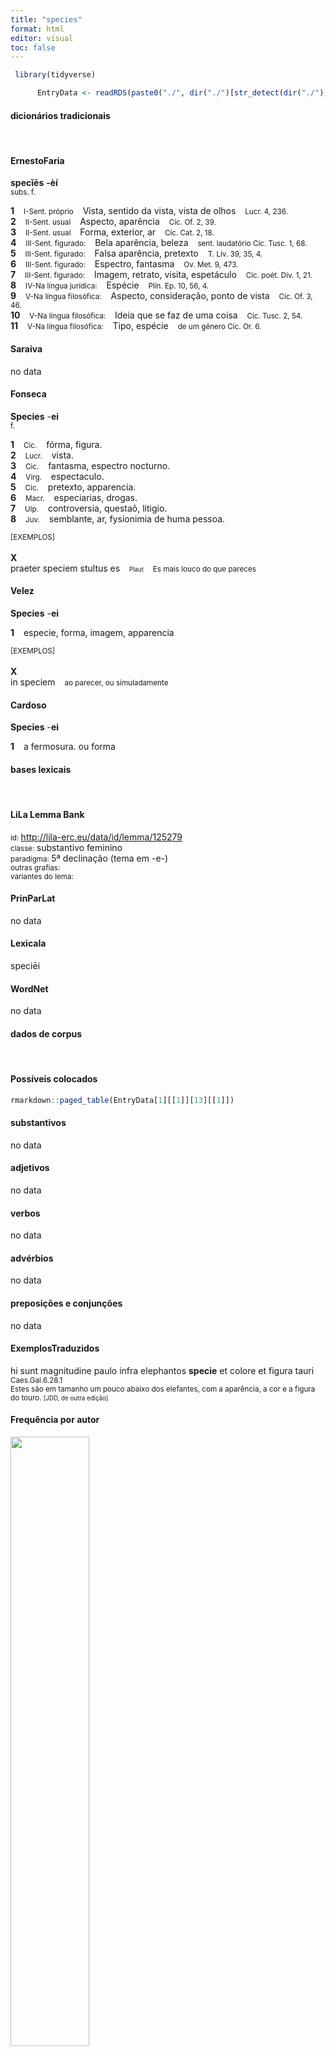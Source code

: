 ```yaml
---
title: "species"
format: html
editor: visual
toc: false
---
```



```r
 library(tidyverse) 

      EntryData <- readRDS(paste0("./", dir("./")[str_detect(dir("./"), "_xx115-112-101-99-105-101-115xx_.rds")]))

```


#### dicionários tradicionais

&emsp;




::: panel-tabset

#### ErnestoFaria

<b>specĭēs</b> <b>-èí</b> <br> <small>subs. f.</small> <br> <small></small>   <p> <b>1</b> &ensp; <small>I-Sent. próprio</small> &ensp; Vista, sentido da vista, vista de olhos &ensp; <small>Lucr. 4, 236.</small> <br> <b>2</b> &ensp; <small>II-Sent. usual</small> &ensp; Aspecto, aparência &ensp; <small>Cíc. Of. 2, 39.</small> <br> <b>3</b> &ensp; <small>II-Sent. usual</small> &ensp; Forma, exterior, ar &ensp; <small>Cíc. Cat. 2, 18.</small> <br> <b>4</b> &ensp; <small>III-Sent. figurado:</small> &ensp; Bela aparência, beleza &ensp; <small>sent. laudatório Cíc. Tusc. 1, 68.</small> <br> <b>5</b> &ensp; <small>III-Sent. figurado:</small> &ensp; Falsa aparência, pretexto &ensp; <small>T. Lív. 39, 35, 4.</small> <br> <b>6</b> &ensp; <small>III-Sent. figurado:</small> &ensp; Espectro, fantasma &ensp; <small>Ov. Met. 9, 473.</small> <br> <b>7</b> &ensp; <small>III-Sent. figurado:</small> &ensp; Imagem, retrato, visita, espetáculo &ensp; <small>Cíc. poét. Div. 1, 21.</small> <br> <b>8</b> &ensp; <small>IV-Na língua jurídica:</small> &ensp; Espécie &ensp; <small>Plín. Ep. 10, 56, 4.</small> <br> <b>9</b> &ensp; <small>V-Na língua filosófica:</small> &ensp; Aspecto, consideração, ponto de vista &ensp; <small>Cíc. Of. 3, 46.</small> <br> <b>10</b> &ensp; <small>V-Na língua filosófica:</small> &ensp; Ideia que se faz de uma coisa &ensp; <small>Cíc. Tusc. 2, 54.</small> <br> <b>11</b> &ensp; <small>V-Na língua filosófica:</small> &ensp; Tipo, espécie &ensp; <small>de um gênero Cíc. Or. 6.</small> </p>




#### Saraiva

no data




#### Fonseca

<b>Species</b> -<b>ei</b> <br> <small>f.</small>   <p> <b>1</b> &ensp; <small>Cic.</small> &ensp; fórma, figura. <br> <b>2</b> &ensp; <small>Lucr.</small> &ensp; vista. <br> <b>3</b> &ensp; <small>Cic.</small> &ensp; fantasma, espectro nocturno. <br> <b>4</b> &ensp; <small>Virg.</small> &ensp; espectaculo. <br> <b>5</b> &ensp; <small>Cic.</small> &ensp; pretexto, apparencia. <br> <b>6</b> &ensp; <small>Macr.</small> &ensp; especiarias, drogas. <br> <b>7</b> &ensp; <small>Ulp.</small> &ensp; controversia, questaõ, litigio. <br> <b>8</b> &ensp; <small>Juv.</small> &ensp; semblante, ar, fysionimia de huma pessoa. </p>   <p><small>[EXEMPLOS]</small><br> <br><b>X</b><br>praeter speciem stultus es &ensp; <small><small>Plaut</small></small> &ensp; <small>Es mais louco do que pareces</small> </p>




#### Velez

<b>Species</b> -<b>ei</b>   <p> <b>1</b> &ensp; especie, forma, imagem, apparencia </p>   <p><small>[EXEMPLOS]</small><br> <br><b>X</b><br>in speciem &ensp; <small>ao parecer, ou simuladamente</small> </p>




#### Cardoso

<b>Species</b> -<b>ei</b>   <p> <b>1</b> &ensp; a fermosura. ou forma </p>


:::



#### bases lexicais

&emsp;






::: panel-tabset

#### LiLa Lemma Bank

<small> id: </small> <a href=' http://lila-erc.eu/data/id/lemma/125279 ' target="_blank"> http://lila-erc.eu/data/id/lemma/125279 </a> <br>
<small> classe: </small> substantivo feminino   <br>
<small> paradigma: </small> 5ª declinação (tema em -e-) <br>
<small> outras grafias: </small>  <br>
<small> variantes do lema: </small>  <br>





#### PrinParLat

no data




#### Lexicala

speciēi




#### WordNet

no data


:::



#### dados de corpus

&emsp;




::: panel-tabset

#### Possíveis colocados

```r

rmarkdown::paged_table(EntryData[1][[1]][13][[1]])

```


#### substantivos

no data




#### adjetivos

no data




#### verbos

no data




#### advérbios

no data




#### preposições e conjunções

no data


:::



::: panel-tabset

#### ExemplosTraduzidos

<p> hi sunt magnitudine paulo infra elephantos <b>specie</b> et colore et figura tauri <br> <small> Caes.Gal.6.28.1 <br> Estes são em tamanho um pouco abaixo dos elefantes, com a aparência, a cor e a figura do touro. <small> [JDD, de outra edição] </small> </small> </p>





#### Frequência por autor

![](./Media/barchart__xx115-112-101-99-105-101-115xx__lemma_BY_author_Frequencies.webp){width=50% fig-alt='This charts plots the frequency of lemma by author_Frequencies. The Tacitus subcorpus registers the highest normalized frequency, with the value of 6.87 and an absolute frequency of 2. The Ovidius subcorpus follows, with a normalized frequency of 3.43 and an absolute frequency of 2. the subcorpus with the least normalized frequency is Horatius with the normalized value of 0 and an absolute freqeuncy of 0. here are all the values: subcorpus: Caesar ; normalized frequency: 8 ; absolute frequency: 3.0213762368759. subcorpus: Cicero ; normalized frequency: 11 ; absolute frequency: 0.685255787296604. subcorpus: Horatius ; normalized frequency: 0 ; absolute frequency: 0. subcorpus: Ovidius ; normalized frequency: 2 ; absolute frequency: 3.43170899107756. subcorpus: Phaedrus ; normalized frequency: 2 ; absolute frequency: 3.0362835888872. subcorpus: Sallustius ; normalized frequency: 1 ; absolute frequency: 0.927557740469344. subcorpus: Seneca ; normalized frequency: 10 ; absolute frequency: 1.86633321513223. subcorpus: Suetonius ; normalized frequency: 0 ; absolute frequency: 0. subcorpus: Tacitus ; normalized frequency: 2 ; absolute frequency: 6.86577411603158. subcorpus: Vergilius ; normalized frequency: 0 ; absolute frequency: 0. subcorpus: Hieronymus ; normalized frequency: 0 ; absolute frequency: 0'}




#### Frequência por gênero

![](./Media/barchart__xx115-112-101-99-105-101-115xx__lemma_BY_genre_Frequencies.webp){width=50% fig-alt='This charts plots the frequency of lemma by genre_Frequencies. The Poesia.didática subcorpus registers the highest normalized frequency, with the value of 3.39 and an absolute frequency of 4. The Prosa.histórica subcorpus follows, with a normalized frequency of 2.68 and an absolute frequency of 11. the subcorpus with the least normalized frequency is Poesia.lírica with the normalized value of 0 and an absolute freqeuncy of 0. here are all the values: subcorpus: Prosa.histórica ; normalized frequency: 11 ; absolute frequency: 2.67776722899778. subcorpus: Prosa.filosófica ; normalized frequency: 13 ; absolute frequency: 2.14164511293059. subcorpus: Prosa.oratória ; normalized frequency: 7 ; absolute frequency: 0.672088177968949. subcorpus: Prosa.epistolográfica ; normalized frequency: 1 ; absolute frequency: 0.264977874347492. subcorpus: Poesia.lírica ; normalized frequency: 0 ; absolute frequency: 0. subcorpus: Poesia.didática ; normalized frequency: 4 ; absolute frequency: 3.39299346848757. subcorpus: Poesia.trágica ; normalized frequency: 0 ; absolute frequency: 0. subcorpus: Poesia.épica ; normalized frequency: 0 ; absolute frequency: 0. subcorpus: Prosa.ficcional ; normalized frequency: 0 ; absolute frequency: 0'}




#### Frequência por século

![](./Media/barchart__xx115-112-101-99-105-101-115xx__lemma_BY_period_Frequencies.webp){width=50% fig-alt='This charts plots the frequency of lemma by period_Frequencies. The II.d.C. subcorpus registers the highest normalized frequency, with the value of 5.24 and an absolute frequency of 2. The I.d.C. subcorpus follows, with a normalized frequency of 2.14 and an absolute frequency of 14. the subcorpus with the least normalized frequency is IV.d.C. with the normalized value of 0 and an absolute freqeuncy of 0. here are all the values: subcorpus: I.a.C. ; normalized frequency: 20 ; absolute frequency: 0.930882010705143. subcorpus: I.d.C. ; normalized frequency: 14 ; absolute frequency: 2.14165519351384. subcorpus: II.d.C. ; normalized frequency: 2 ; absolute frequency: 5.23560209424084. subcorpus: IV.d.C. ; normalized frequency: 0 ; absolute frequency: 0'}


:::

